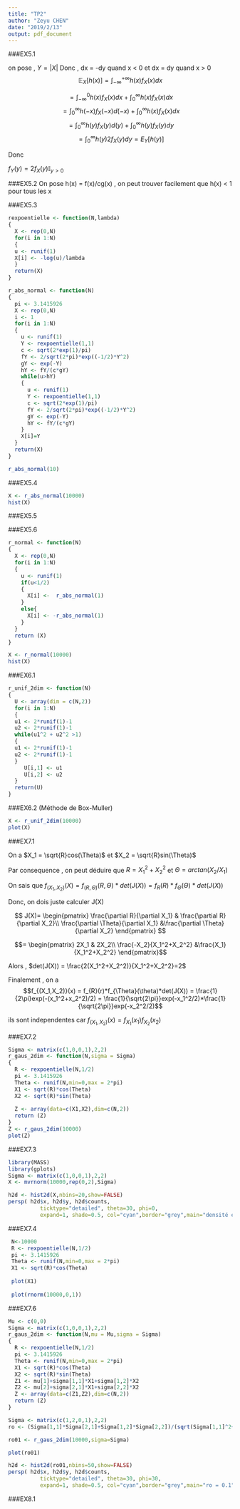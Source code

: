 ```yaml
---
title: "TP2"
author: "Zeyu CHEN"
date: "2019/2/13"
output: pdf_document
---
```

###EX5.1

on pose , $Y = \left |X \right|$
Donc , dx = -dy  quand x < 0 
et dx = dy quand x > 0
$$\mathbb{E}_X[h(x)] = \int_{-\infty }^{+\infty} h(x)f_X(x)dx  $$

$$= \int_{-\infty }^{0} h(x)f_X(x)dx +\int_{0 }^{\infty} h(x)f_X(x)dx $$
$$= \int_{0}^{\infty} h(-x)f_X(-x)d(-x) +\int_{0 }^{\infty} h(x)f_X(x)dx $$
$$= \int_{0}^{\infty} h(y)f_X(y)d(y) +\int_{0 }^{\infty} h(y)f_X(y)dy $$
$$ = \int_{0 }^{\infty} h(y)2f_X(y)dy = E_Y[h(y)]$$

Donc 
 
$f_Y(y) = 2f_X(y)\mathbb{I}_{y>0}$

###EX5.2
On pose h(x) = f(x)/cg(x) , on peut trouver facilement que h(x) < 1 pour tous les x

###EX5.3
```r
rexpoentielle <- function(N,lambda)
{
  X <- rep(0,N)
  for(i in 1:N)
  {
  u <- runif(1)
  X[i] <- -log(u)/lambda
  }
  return(X)
}

r_abs_normal <- function(N)
{
  pi <- 3.1415926
  X <- rep(0,N)
  i <- 1
  for(i in 1:N)
  {
    u <- runif(1)
    Y <- rexpoentielle(1,1)
    c <- sqrt(2*exp(1)/pi)
    fY <- 2/sqrt(2*pi)*exp((-1/2)*Y^2)
    gY <- exp(-Y)
    hY <- fY/(c*gY)
    while(u>hY)
    {
      u <- runif(1)
      Y <- rexpoentielle(1,1)
      c <- sqrt(2*exp(1)/pi)
      fY <- 2/sqrt(2*pi)*exp((-1/2)*Y^2)
      gY <- exp(-Y)
      hY <- fY/(c*gY)
    }
    X[i]=Y
  }
  return(X)
}

r_abs_normal(10)
```
###EX5.4
```r
X <- r_abs_normal(10000)
hist(X)
```
###EX5.5


###EX5.6
```r
r_normal <- function(N)
{
  X <- rep(0,N)
  for(i in 1:N)
  {
    u <- runif(1)
    if(u<1/2)
    {
      X[i] <-  r_abs_normal(1)
    }
    else{
      X[i] <- -r_abs_normal(1)
    }
  }
  return (X)
}

X <- r_normal(10000)
hist(X)
```


###EX6.1
```r
r_unif_2dim <- function(N)
{
  U <- array(dim = c(N,2))
  for(i in 1:N)
  {
  u1 <- 2*runif(1)-1
  u2 <- 2*runif(1)-1
  while(u1^2 + u2^2 >1)
  {
  u1 <- 2*runif(1)-1
  u2 <- 2*runif(1)-1
  }
     U[i,1] <- u1
     U[i,2] <- u2
  }
  return(U)
}
```

###EX6.2 (Méthode de Box-Muller)
```r
X <- r_unif_2dim(10000)
plot(X)
```



###EX7.1

On a $X_1 = \sqrt{R}cos(\Theta)$ et $X_2 = \sqrt{R}sin(\Theta)$

Par consequence , on peut déduire que $R = X_1^2+X_2^2$  et $\Theta = arctan(X_2/X_1)$

On sais que $f_{(X_1,X_2)}(X)=f_{(R,\Theta)}(R,\Theta)*det(J(X))=f_{R}(R)*f_{\Theta}(\Theta)*det(J(X))$

Donc, on dois juste calculer J(X)

$$ J(X)= \begin{pmatrix}
 \frac{\partial R}{\partial X_1}  & \frac{\partial R}{\partial X_2}\\ \frac{\partial \Theta}{\partial X_1}
 &\frac{\partial \Theta}{\partial X_2}
\end{pmatrix} $$ 

$$= \begin{pmatrix}
 2X_1  & 2X_2\\ \frac{-X_2}{X_1^2+X_2^2}
 &\frac{X_1}{X_1^2+X_2^2}
\end{pmatrix}$$

Alors , $det(J(X)) = \frac{2(X_1^2+X_2^2)}{X_1^2+X_2^2}=2$

Finalement , on a $$f_{(X_1,X_2)}(x) = f_{R}(r)*f_{\Theta}(\theta)*det(J(X)) =  \frac{1}{2\pi}exp(-(x_1^2+x_2^2)/2) = \frac{1}{\sqrt{2\pi}}exp(-x_1^2/2)*\frac{1}{\sqrt{2\pi}}exp(-x_2^2/2)$$

ils sont independentes car $f_{(X_1,X_2)}(x)=f_{X_1}(x_1)f_{X_2}(x_2)$ 

###EX7.2
```r
Sigma <- matrix(c(1,0,0,1),2,2)
r_gaus_2dim <- function(N,sigma = Sigma)
{
  R <- rexpoentielle(N,1/2)
  pi <- 3.1415926
  Theta <- runif(N,min=0,max = 2*pi)  
  X1 <- sqrt(R)*cos(Theta)
  X2 <- sqrt(R)*sin(Theta)
  
  Z <- array(data=c(X1,X2),dim=c(N,2))
  return (Z)
}
Z <- r_gaus_2dim(10000)
plot(Z)
```

###EX7.3
```r
library(MASS)
library(gplots)
Sigma <- matrix(c(1,0,0,1),2,2)
X <- mvrnorm(10000,rep(0,2),Sigma)

h2d <- hist2d(X,nbins=20,show=FALSE)
persp( h2d$x, h2d$y, h2d$counts,
          ticktype="detailed", theta=30, phi=0,
          expand=1, shade=0.5, col="cyan",border="grey",main="densité empirique")
```
###EX7.4
```r
 N<-10000
 R <- rexpoentielle(N,1/2)
 pi <- 3.1415926
 Theta <- runif(N,min=0,max = 2*pi)  
 X1 <- sqrt(R)*cos(Theta)
 
 plot(X1)
 
 plot(rnorm(10000,0,1))
```

###EX7.6
```r
Mu <- c(0,0)
Sigma <- matrix(c(1,0,0,1),2,2)
r_gaus_2dim <- function(N,mu = Mu,sigma = Sigma)
{
  R <- rexpoentielle(N,1/2)
  pi <- 3.1415926
  Theta <- runif(N,min=0,max = 2*pi)  
  X1 <- sqrt(R)*cos(Theta)
  X2 <- sqrt(R)*sin(Theta)
  Z1 <- mu[1]+sigma[1,1]*X1+sigma[1,2]*X2
  Z2 <- mu[2]+sigma[2,1]*X1+sigma[2,2]*X2
  Z <- array(data=c(Z1,Z2),dim=c(N,2))
  return (Z)
}

Sigma <- matrix(c(1,2,0,1),2,2)
ro <- (Sigma[1,1]*Sigma[2,1]+Sigma[1,2]*Sigma[2,2])/(sqrt(Sigma[1,1]^2+Sigma[1,2]^2)*sqrt(Sigma[2,1]^2+Sigma[2,2]^2))

ro01 <- r_gaus_2dim(10000,sigma=Sigma)

plot(ro01)

h2d <- hist2d(ro01,nbins=50,show=FALSE)
persp( h2d$x, h2d$y, h2d$counts,
          ticktype="detailed", theta=30, phi=30,
          expand=1, shade=0.5, col="cyan",border="grey",main="ro = 0.1")
```

###EX8.1
```r


```
